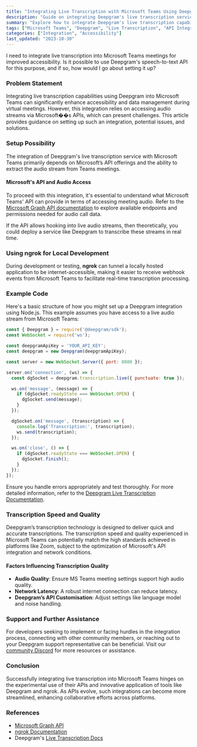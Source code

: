 ```yaml
---
title: "Integrating Live Transcription with Microsoft Teams Using Deepgram"
description: "Guide on integrating Deepgram's live transcription service with Microsoft Teams for enhanced accessibility."
summary: "Explore how to integrate Deepgram's live transcription capabilities into Microsoft Teams meetings, leveraging Microsoft's APIs and extracting audio streams for seamless transcription."
tags: ["Microsoft Teams", "Deepgram", "Live Transcription", "API Integration"]
categories: ["Integration", "Accessibility"]
last_updated: "2023-10-30"
---
```


<CommunityQuestion>I need to integrate live transcription into Microsoft Teams meetings for improved accessibility. Is it possible to use Deepgram's speech-to-text API for this purpose, and if so, how would I go about setting it up?</CommunityQuestion>

### Problem Statement

Integrating live transcription capabilities using Deepgram into Microsoft Teams can significantly enhance accessibility and data management during virtual meetings. However, this integration relies on accessing audio streams via Microsoft��s APIs, which can present challenges. This article provides guidance on setting up such an integration, potential issues, and solutions.

### Setup Possibility

The integration of Deepgram's live transcription service with Microsoft Teams primarily depends on Microsoft’s API offerings and the ability to extract the audio stream from Teams meetings.

#### Microsoft's API and Audio Access

To proceed with this integration, it's essential to understand what Microsoft Teams' API can provide in terms of accessing meeting audio. Refer to the [Microsoft Graph API documentation](https://learn.microsoft.com/en-us/graph/teams-concept-overview) to explore available endpoints and permissions needed for audio call data.

If the API allows hooking into live audio streams, then theoretically, you could deploy a service like Deepgram to transcribe these streams in real time.

### Using ngrok for Local Development

During development or testing, **ngrok** can tunnel a locally hosted application to be internet-accessible, making it easier to receive webhook events from Microsoft Teams to facilitate real-time transcription processing.

### Example Code

Here's a basic structure of how you might set up a Deepgram integration using Node.js. This example assumes you have access to a live audio stream from Microsoft Teams:

```javascript
const { Deepgram } = require('@deepgram/sdk');
const WebSocket = require('ws');

const deepgramApiKey = 'YOUR_API_KEY';
const deepgram = new Deepgram(deepgramApiKey);

const server = new WebSocket.Server({ port: 8080 });

server.on('connection', (ws) => {
  const dgSocket = deepgram.transcription.live({ punctuate: true });

  ws.on('message', (message) => {
    if (dgSocket.readyState === WebSocket.OPEN) {
      dgSocket.send(message);
    }
  });

  dgSocket.on('message', (transcription) => {
    console.log('Transcription:', transcription);
    ws.send(transcription);
  });

  ws.on('close', () => {
    if (dgSocket.readyState === WebSocket.OPEN) {
      dgSocket.finish();
    }
  });
});
```

Ensure you handle errors appropriately and test thoroughly. For more detailed information, refer to the [Deepgram Live Transcription Documentation](/docs/getting-started-with-live-streaming-audio).

### Transcription Speed and Quality

Deepgram’s transcription technology is designed to deliver quick and accurate transcriptions. The transcription speed and quality experienced in Microsoft Teams can potentially match the high standards achieved in platforms like Zoom, subject to the optimization of Microsoft's API integration and network conditions.

#### Factors Influencing Transcription Quality

- **Audio Quality**: Ensure MS Teams meeting settings support high audio quality.
- **Network Latency**: A robust internet connection can reduce latency.
- **Deepgram’s API Customisation**: Adjust settings like language model and noise handling.

### Support and Further Assistance

For developers seeking to implement or facing hurdles in the integration process, connecting with other community members, or reaching out to your Deepgram support representative can be beneficial. Visit our [community Discord](https://discord.gg/deepgram) for more resources or assistance.

### Conclusion

Successfully integrating live transcription into Microsoft Teams hinges on the experimental use of their APIs and innovative application of tools like Deepgram and ngrok. As APIs evolve, such integrations can become more streamlined, enhancing collaborative efforts across platforms.

### References

- [Microsoft Graph API](https://learn.microsoft.com/en-us/graph/teams-concept-overview)  
- [ngrok Documentation](https://ngrok.com/docs)  
- Deepgram's [Live Transcription Docs](/docs/getting-started-with-live-streaming-audio)